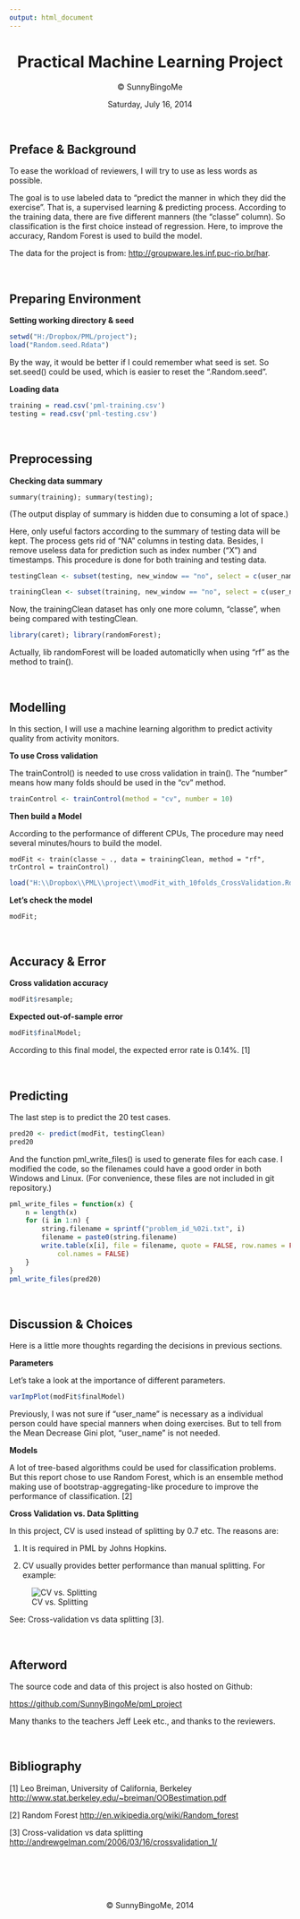 ---
output: html_document
---
<center>

Practical Machine Learning Project
===================================
© SunnyBingoMe

Saturday, July 16, 2014
</center> 

<!-- 
**consider change = to <- **
-->

<br/>

Preface & Background
---------------------------------------------------------------------------------

To ease the workload of reviewers, I will try to use as less words as possible.

The goal is to use labeled data to "predict the manner in which they did the exercise". That is, a supervised learning & predicting process. According to the training data, there are five different manners (the "classe" column). So classification is the first choice instead of regression. Here, to improve the accuracy, Random Forest is used to build the model.

The data for the project is from: <http://groupware.les.inf.puc-rio.br/har>.

<br/>

Preparing Environment
---------------------------------------------------------------------------------

**Setting working directory & seed**

```{r env, echo=TRUE}
setwd("H:/Dropbox/PML/project");
load("Random.seed.Rdata")
```
By the way, it would be better if I could remember what seed is set. So set.seed() could be used, which is easier to reset the ".Random.seed".

**Loading data**

```{r load}
training = read.csv('pml-training.csv')
testing = read.csv('pml-testing.csv')
```

<br/>

Preprocessing
---------------------------------------------------------------------------------

**Checking data summary **

`summary(training); summary(testing);`

(The output display of summary is hidden due to consuming a lot of space.)

Here, only useful factors according to the summary of testing data will be kept. The process gets rid of "NA" columns in testing data. Besides, I remove useless data for prediction such as index number ("X") and timestamps. This procedure is done for both training and testing data. 

```{r clean}
testingClean <- subset(testing, new_window == "no", select = c(user_name, num_window:total_accel_belt, gyros_belt_x:total_accel_arm, gyros_arm_x:magnet_arm_z, roll_dumbbell:yaw_dumbbell, total_accel_dumbbell, gyros_dumbbell_x:yaw_forearm, total_accel_forearm, gyros_forearm_x:magnet_forearm_z))

trainingClean <- subset(training, new_window == "no", select = c(user_name, num_window:total_accel_belt, gyros_belt_x:total_accel_arm, gyros_arm_x:magnet_arm_z, roll_dumbbell:yaw_dumbbell, total_accel_dumbbell, gyros_dumbbell_x:yaw_forearm, total_accel_forearm, gyros_forearm_x:magnet_forearm_z, classe))
```

Now, the trainingClean dataset has only one more column, "classe", when being compared with testingClean.

```{r lib}
library(caret); library(randomForest);
```

Actually, lib randomForest will be loaded automaticlly when using "rf" as the method to train().

<!-- 
**consider to use PCA **

**consider remove highly correlated covariates (ref2, ref5) **
-->

<br/>

Modelling
---------------------------------------------------------------------------------

In this section, I will use a machine learning algorithm to predict activity quality from activity monitors.

**To use Cross validation**

The trainControl() is needed to use cross validation in train(). The "number" means how many folds should be used in the "cv" method.

```{r trainControl}
trainControl <- trainControl(method = "cv", number = 10)
```

**Then build a Model**

According to the performance of different CPUs, The procedure may need several minutes/hours to build the model. 

```{ rf}
modFit <- train(classe ~ ., data = trainingClean, method = "rf", trControl = trainControl)
```

```{r echo=FALSE}
load("H:\\Dropbox\\PML\\project\\modFit_with_10folds_CrossValidation.Rdata") 
```

**Let's check the model**

```{r results}
modFit; 
```

<br/>

Accuracy & Error
---------------------------------------------------------------------------------

**Cross validation accuracy**

```{r}
modFit$resample; 
```


**Expected out-of-sample error**

```{r finalModel}
modFit$finalModel; 
```

According to this final model, the expected error rate is 0.14%. [1]


<br/>

Predicting
---------------------------------------------------------------------------------

The last step is to predict the 20 test cases. 

```{r pred20}
pred20 <- predict(modFit, testingClean)
pred20
```

And the function pml_write_files() is used to generate files for each case. I modified the code, so the filenames could have a good order in both Windows and Linux. (For convenience, these files are not included in git repository.)

```{r writefile}
pml_write_files = function(x) {
    n = length(x)
    for (i in 1:n) {
        string.filename = sprintf("problem_id_%02i.txt", i)
        filename = paste0(string.filename)
        write.table(x[i], file = filename, quote = FALSE, row.names = FALSE, 
            col.names = FALSE)
    }
}
pml_write_files(pred20)
```

<br/>

Discussion & Choices
---------------------------------------------------------------------------------

Here is a little more thoughts regarding the decisions in previous sections.

**Parameters**

Let's take a look at the importance of different parameters.
```{r}
varImpPlot(modFit$finalModel)
```

Previously, I was not sure if "user_name" is necessary as a individual person could have special manners when doing exercises. But to tell from the Mean Decrease Gini plot, "user_name" is not needed.

**Models**

A lot of tree-based algorithms could be used for classification problems. But this report chose to use Random Forest, which is an ensemble method making use of bootstrap-aggregating-like procedure to improve the performance of classification. [2]

**Cross Validation vs. Data Splitting**

In this project, CV is used instead of splitting by 0.7 etc. The reasons are:

1. It is required in PML by Johns Hopkins.

2. CV usually provides better performance than manual splitting. For example:

![CV vs. Splitting](http://andrewgelman.com/wp-content/uploads/2006/03/cross-validation-3.png)

See: Cross-validation vs data splitting [3].


<br/>

Afterword
---------------------------------------------------------------------------------

The source code and data of this project is also hosted on Github:

<https://github.com/SunnyBingoMe/pml_project>

Many thanks to the teachers Jeff Leek etc., and thanks to the reviewers.

<br/>

Bibliography
---------------------------------------------------------------------------------

[1] Leo Breiman, University of California, Berkeley <http://www.stat.berkeley.edu/~breiman/OOBestimation.pdf>

[2] Random Forest <http://en.wikipedia.org/wiki/Random_forest>

[3] Cross-validation vs data splitting <http://andrewgelman.com/2006/03/16/crossvalidation_1/>


<br/><br/><br/><br/>

<center>
© SunnyBingoMe, 2014
</center>
<br/>
